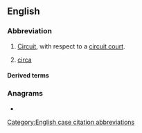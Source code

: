 {{also|Appendix:Variations of "cir"}}
==English==

===Abbreviation===
{{rfc-header|en|Abbreviation}}
{{head|en|abbreviation}}

# {{lb|en|law}} [[circuit|Circuit]], with respect to a [[circuit court]].
# [[circa]]

====Derived terms====
{{der3|en|1st Cir.
|2d Cir.
|3d Cir.
|4th Cir.
|5th Cir.
|6th Cir.
|7th Cir.
|8th Cir.
|9th Cir.
|10th Cir.
|11th Cir.
|D.C. Cir.
|Fed. Cir.}}

===Anagrams===
* {{anagrams|en|a=cir|-ric|ICR|IRC|RCI|RIC|Ric}}

[[Category:English case citation abbreviations]]